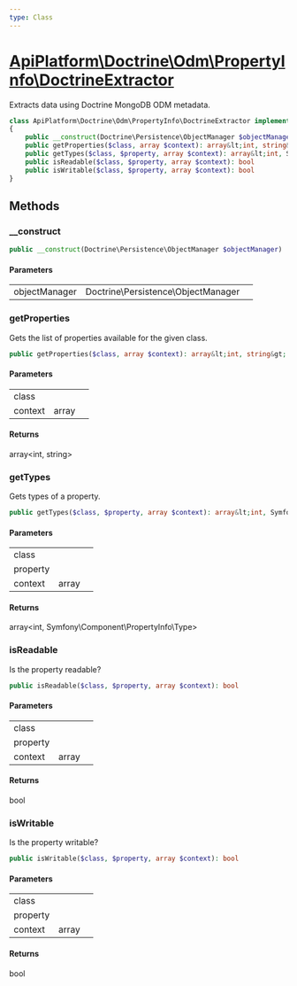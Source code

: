 ```yaml
---
type: Class
---
```


# [ApiPlatform\Doctrine\Odm\PropertyInfo\DoctrineExtractor](/docs/v3.1/reference/Doctrine/Odm/PropertyInfo/DoctrineExtractor)

Extracts data using Doctrine MongoDB ODM metadata.


```php
class ApiPlatform\Doctrine\Odm\PropertyInfo\DoctrineExtractor implements Symfony\Component\PropertyInfo\PropertyListExtractorInterface, Symfony\Component\PropertyInfo\PropertyTypeExtractorInterface, Symfony\Component\PropertyInfo\PropertyAccessExtractorInterface
{
    public __construct(Doctrine\Persistence\ObjectManager $objectManager)
    public getProperties($class, array $context): array&lt;int, string&gt;
    public getTypes($class, $property, array $context): array&lt;int, Symfony\Component\PropertyInfo\Type&gt;
    public isReadable($class, $property, array $context): bool
    public isWritable($class, $property, array $context): bool
}
```
## Methods

### __construct



```php
public __construct(Doctrine\Persistence\ObjectManager $objectManager)
```

#### Parameters

<table><tbody>
<tr><td>objectManager</td><td>Doctrine\Persistence\ObjectManager</td><td></td></tr>
</tbody>
</table>

### getProperties

Gets the list of properties available for the given class.

```php
public getProperties($class, array $context): array&lt;int, string&gt;
```

#### Parameters

<table><tbody>
<tr><td>class</td><td></td><td></td></tr><tr><td>context</td><td>array</td><td></td></tr>
</tbody>
</table>

#### Returns

array&lt;int, string&gt;

### getTypes

Gets types of a property.

```php
public getTypes($class, $property, array $context): array&lt;int, Symfony\Component\PropertyInfo\Type&gt;
```

#### Parameters

<table><tbody>
<tr><td>class</td><td></td><td></td></tr><tr><td>property</td><td></td><td></td></tr><tr><td>context</td><td>array</td><td></td></tr>
</tbody>
</table>

#### Returns

array&lt;int, Symfony\Component\PropertyInfo\Type&gt;

### isReadable

Is the property readable?

```php
public isReadable($class, $property, array $context): bool
```

#### Parameters

<table><tbody>
<tr><td>class</td><td></td><td></td></tr><tr><td>property</td><td></td><td></td></tr><tr><td>context</td><td>array</td><td></td></tr>
</tbody>
</table>

#### Returns

bool

### isWritable

Is the property writable?

```php
public isWritable($class, $property, array $context): bool
```

#### Parameters

<table><tbody>
<tr><td>class</td><td></td><td></td></tr><tr><td>property</td><td></td><td></td></tr><tr><td>context</td><td>array</td><td></td></tr>
</tbody>
</table>

#### Returns

bool
